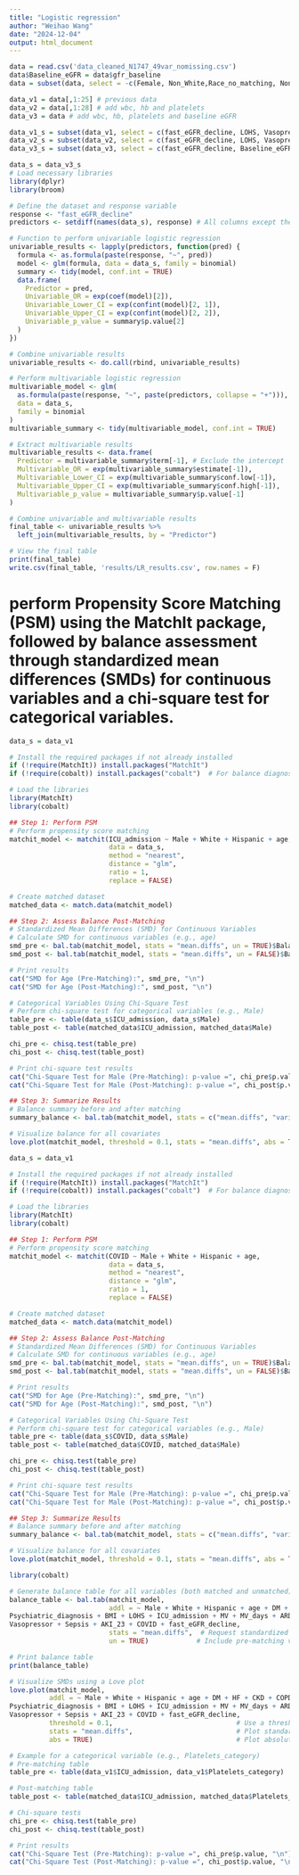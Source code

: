 ```yaml
---
title: "Logistic regression"
author: "Weihao Wang"
date: "2024-12-04"
output: html_document
---
```


```r
data = read.csv('data_cleaned_N1747_49var_nomissing.csv')
data$Baseline_eGFR = data$gfr_baseline
data = subset(data, select = -c(Female, Non_White,Race_no_matching, Non_Hispanic, Ethnicity_no_matching, Cerebral_ischemia, Transplant_kidney, AKI_123, AKI_1, AKI_2, AKI_3 , AKI_dx, Mortality, gfr_final, gfr_baseline, gfr_change,gfr_pchange, days_follow_up, n_creatinine_measurements,gfr_change_per_year,gfr_pchange_per_year))

data_v1 = data[,1:25] # previous data
data_v2 = data[,1:28] # add wbc, hb and platelets
data_v3 = data # add wbc, hb, platelets and baseline eGFR

data_v1_s = subset(data_v1, select = c(fast_eGFR_decline, LOHS, Vasopressor, MV_days, White, age, Asthma, AKI_23, HTN, CKD, COPD, BMI, Male, Psychiatric_diagnosis, DM, CAD)) # 15
data_v2_s = subset(data_v2, select = c(fast_eGFR_decline, LOHS, Vasopressor, White, age, AKI_23, MV_days, Asthma, WBC, MV, Psychiatric_diagnosis, BMI, platelets, Hb, Male, HTN)) # 15
data_v3_s = subset(data_v3, select = c(fast_eGFR_decline, Baseline_eGFR, LOHS, AKI_23, White, Vasopressor, COPD, MV, age, CKD, MV_days, WBC, BMI, platelets, Hb, Male, HTN, Psychiatric_diagnosis)) # 17
```

```r
data_s = data_v3_s
# Load necessary libraries
library(dplyr)
library(broom)

# Define the dataset and response variable
response <- "fast_eGFR_decline"
predictors <- setdiff(names(data_s), response) # All columns except the response variable

# Function to perform univariable logistic regression
univariable_results <- lapply(predictors, function(pred) {
  formula <- as.formula(paste(response, "~", pred))
  model <- glm(formula, data = data_s, family = binomial)
  summary <- tidy(model, conf.int = TRUE)
  data.frame(
    Predictor = pred,
    Univariable_OR = exp(coef(model)[2]),
    Univariable_Lower_CI = exp(confint(model)[2, 1]),
    Univariable_Upper_CI = exp(confint(model)[2, 2]),
    Univariable_p_value = summary$p.value[2]
  )
})

# Combine univariable results
univariable_results <- do.call(rbind, univariable_results)

# Perform multivariable logistic regression
multivariable_model <- glm(
  as.formula(paste(response, "~", paste(predictors, collapse = "+"))),
  data = data_s,
  family = binomial
)
multivariable_summary <- tidy(multivariable_model, conf.int = TRUE)

# Extract multivariable results
multivariable_results <- data.frame(
  Predictor = multivariable_summary$term[-1], # Exclude the intercept
  Multivariable_OR = exp(multivariable_summary$estimate[-1]),
  Multivariable_Lower_CI = exp(multivariable_summary$conf.low[-1]),
  Multivariable_Upper_CI = exp(multivariable_summary$conf.high[-1]),
  Multivariable_p_value = multivariable_summary$p.value[-1]
)

# Combine univariable and multivariable results
final_table <- univariable_results %>%
  left_join(multivariable_results, by = "Predictor")

# View the final table
print(final_table)
write.csv(final_table, 'results/LR_results.csv', row.names = F)
```

# perform Propensity Score Matching (PSM) using the MatchIt package, followed by balance assessment through standardized mean differences (SMDs) for continuous variables and a chi-square test for categorical variables.

```r
data_s = data_v1

# Install the required packages if not already installed
if (!require(MatchIt)) install.packages("MatchIt")
if (!require(cobalt)) install.packages("cobalt")  # For balance diagnostics

# Load the libraries
library(MatchIt)
library(cobalt)

## Step 1: Perform PSM
# Perform propensity score matching
matchit_model <- matchit(ICU_admission ~ Male + White + Hispanic + age,
                         data = data_s,
                         method = "nearest",
                         distance = "glm",
                         ratio = 1,
                         replace = FALSE)

# Create matched dataset
matched_data <- match.data(matchit_model)

## Step 2: Assess Balance Post-Matching
# Standardized Mean Differences (SMD) for Continuous Variables
# Calculate SMD for continuous variables (e.g., age)
smd_pre <- bal.tab(matchit_model, stats = "mean.diffs", un = TRUE)$Balance$Age$Mean.Diff.Un
smd_post <- bal.tab(matchit_model, stats = "mean.diffs", un = FALSE)$Balance$Age$Mean.Diff.Adj

# Print results
cat("SMD for Age (Pre-Matching):", smd_pre, "\n")
cat("SMD for Age (Post-Matching):", smd_post, "\n")

# Categorical Variables Using Chi-Square Test
# Perform chi-square test for categorical variables (e.g., Male)
table_pre <- table(data_s$ICU_admission, data_s$Male)
table_post <- table(matched_data$ICU_admission, matched_data$Male)

chi_pre <- chisq.test(table_pre)
chi_post <- chisq.test(table_post)

# Print chi-square test results
cat("Chi-Square Test for Male (Pre-Matching): p-value =", chi_pre$p.value, "\n")
cat("Chi-Square Test for Male (Post-Matching): p-value =", chi_post$p.value, "\n")

## Step 3: Summarize Results
# Balance summary before and after matching
summary_balance <- bal.tab(matchit_model, stats = c("mean.diffs", "variance.ratios"))

# Visualize balance for all covariates
love.plot(matchit_model, threshold = 0.1, stats = "mean.diffs", abs = TRUE)

```


```r
data_s = data_v1

# Install the required packages if not already installed
if (!require(MatchIt)) install.packages("MatchIt")
if (!require(cobalt)) install.packages("cobalt")  # For balance diagnostics

# Load the libraries
library(MatchIt)
library(cobalt)

## Step 1: Perform PSM
# Perform propensity score matching
matchit_model <- matchit(COVID ~ Male + White + Hispanic + age,
                         data = data_s,
                         method = "nearest",
                         distance = "glm",
                         ratio = 1,
                         replace = FALSE)

# Create matched dataset
matched_data <- match.data(matchit_model)

## Step 2: Assess Balance Post-Matching
# Standardized Mean Differences (SMD) for Continuous Variables
# Calculate SMD for continuous variables (e.g., age)
smd_pre <- bal.tab(matchit_model, stats = "mean.diffs", un = TRUE)$Balance$Age$Mean.Diff.Un
smd_post <- bal.tab(matchit_model, stats = "mean.diffs", un = FALSE)$Balance$Age$Mean.Diff.Adj

# Print results
cat("SMD for Age (Pre-Matching):", smd_pre, "\n")
cat("SMD for Age (Post-Matching):", smd_post, "\n")

# Categorical Variables Using Chi-Square Test
# Perform chi-square test for categorical variables (e.g., Male)
table_pre <- table(data_s$COVID, data_s$Male)
table_post <- table(matched_data$COVID, matched_data$Male)

chi_pre <- chisq.test(table_pre)
chi_post <- chisq.test(table_post)

# Print chi-square test results
cat("Chi-Square Test for Male (Pre-Matching): p-value =", chi_pre$p.value, "\n")
cat("Chi-Square Test for Male (Post-Matching): p-value =", chi_post$p.value, "\n")

## Step 3: Summarize Results
# Balance summary before and after matching
summary_balance <- bal.tab(matchit_model, stats = c("mean.diffs", "variance.ratios"))

# Visualize balance for all covariates
love.plot(matchit_model, threshold = 0.1, stats = "mean.diffs", abs = TRUE)
```


```r
library(cobalt)

# Generate balance table for all variables (both matched and unmatched)
balance_table <- bal.tab(matchit_model, 
                         addl = ~ Male + White + Hispanic + age + DM + HF + CKD + COPD + HTN + CAD + Cancer + Asthma + 
Psychiatric_diagnosis + BMI + LOHS + ICU_admission + MV + MV_days + ARD + ARDS + 
Vasopressor + Sepsis + AKI_23 + COVID + fast_eGFR_decline,
                         stats = "mean.diffs",  # Request standardized mean differences
                         un = TRUE)            # Include pre-matching values for comparison

# Print balance table
print(balance_table)

# Visualize SMDs using a Love plot
love.plot(matchit_model, 
          addl = ~ Male + White + Hispanic + age + DM + HF + CKD + COPD + HTN + CAD + Cancer + Asthma + 
Psychiatric_diagnosis + BMI + LOHS + ICU_admission + MV + MV_days + ARD + ARDS + 
Vasopressor + Sepsis + AKI_23 + COVID + fast_eGFR_decline,
          threshold = 0.1,                               # Use a threshold for SMD
          stats = "mean.diffs",                          # Plot standardized mean differences
          abs = TRUE)                                    # Plot absolute values of SMDs

# Example for a categorical variable (e.g., Platelets_category)
# Pre-matching table
table_pre <- table(data_v1$ICU_admission, data_v1$Platelets_category)

# Post-matching table
table_post <- table(matched_data$ICU_admission, matched_data$Platelets_category)

# Chi-square tests
chi_pre <- chisq.test(table_pre)
chi_post <- chisq.test(table_post)

# Print results
cat("Chi-Square Test (Pre-Matching): p-value =", chi_pre$p.value, "\n")
cat("Chi-Square Test (Post-Matching): p-value =", chi_post$p.value, "\n")

```